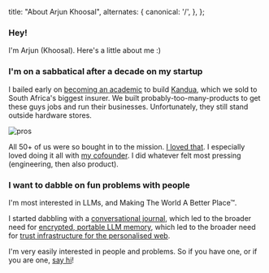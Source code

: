   title: "About Arjun Khoosal",
  alternates: {
    canonical: '/',
  },
};

### Hey!

I'm Arjun (Khoosal). Here's a little about me :)

### I'm on a sabbatical after a decade on my startup

I bailed early on [becoming an academic](https://scholar.google.com/citations?user=UGUQ_WsAAAAJ&hl=en) to build [Kandua](https://kandua.com/-/about), which we sold to South Africa's biggest insurer. We built probably-too-many-products to get these guys jobs and run their businesses. Unfortunately, they still stand outside hardware stores.

![pros](/images/artisans_2_black_and_white.jpeg)

All 50+ of us were so bought in to the mission. [I loved that](https://www.youtube.com/watch?v=GROztu3bu9g). I especially loved doing it all with [my cofounder](https://www.linkedin.com/in/sayo-folawiyo-4919b160/?originalSubdomain=uk). I did whatever felt most pressing (engineering, then also product).

### I want to dabble on fun problems with people

I'm most interested in LLMs, and Making The World A Better Place™. 

I started dabbling with a [conversational journal](/conversational-journal), which led to the broader need for [encrypted, portable LLM memory](https://asterisk.chat), which led to the broader need for [trust infrastructure for the personalised web](/little-guys).

I'm very easily interested in people and problems. So if you have one, or if you are one, [say hi](mailto:smtp@arjun.md)!